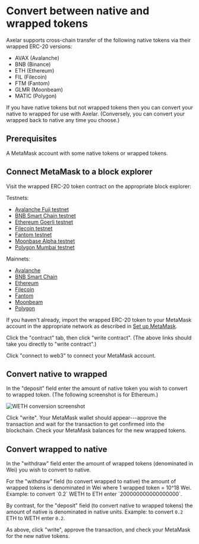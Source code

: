 # Convert between native and wrapped tokens


Axelar supports cross-chain transfer of the following native tokens via their wrapped ERC-20 versions:

- AVAX (Avalanche)
- BNB (Binance)
- ETH (Ethereum)
- FIL (Filecoin)
- FTM (Fantom)
- GLMR (Moonbeam)
- MATIC (Polygon)

If you have native tokens but not wrapped tokens then you can convert your native to wrapped for use with Axelar. (Conversely, you can convert your wrapped back to native any time you choose.)

## Prerequisites

A MetaMask account with some native tokens or wrapped tokens.

## Connect MetaMask to a block explorer

Visit the wrapped ERC-20 token contract on the appropriate block explorer:

Testnets:

- [Avalanche Fuji testnet](https://testnet.snowtrace.io/token/0xd00ae08403B9bbb9124bB305C09058E32C39A48c#writeContract)
- [BNB Smart Chain testnet](https://testnet.bscscan.com/address/0xae13d989daC2f0dEbFf460aC112a837C89BAa7cd#writeContract)
- [Ethereum Goerli testnet](https://goerli.etherscan.io/address/0xB4FBF271143F4FBf7B91A5ded31805e42b2208d6#writeContract)
- [Filecoin testnet](https://hyperspace.filfox.info/en/address/0x6C297AeD654816dc5d211c956DE816Ba923475D2)
- [Fantom testnet](https://testnet.ftmscan.com/token/0x812666209b90344Ec8e528375298ab9045c2Bd08#writeContract)
- [Moonbase Alpha testnet](https://moonbase.moonscan.io/address/0x1436aE0dF0A8663F18c0Ec51d7e2E46591730715#writeContract)
- [Polygon Mumbai testnet](https://mumbai.polygonscan.com/address/0x9c3c9283d3e44854697cd22d3faa240cfb032889#writeContract)

Mainnets:

- [Avalanche](https://snowtrace.io/token/0xb31f66aa3c1e785363f0875a1b74e27b85fd66c7#writeContract)
- [BNB Smart Chain](https://bscscan.com/address/0xbb4CdB9CBd36B01bD1cBaEBF2De08d9173bc095c#writeContract)
- [Ethereum](https://etherscan.io/address/0xC02aaA39b223FE8D0A0e5C4F27eAD9083C756Cc2#writeContract)
- [Filecoin](https://filfox.info/en/address/0x60E1773636CF5E4A227d9AC24F20fEca034ee25A)
- [Fantom](https://ftmscan.com/token/0x21be370d5312f44cb42ce377bc9b8a0cef1a4c83#writeContract)
- [Moonbeam](https://moonbeam.moonscan.io/token/0xacc15dc74880c9944775448304b263d191c6077f#writeContract)
- [Polygon](https://polygonscan.com/token/0x0d500B1d8E8eF31E21C99d1Db9A6444d3ADf1270#writeContract)

If you haven't already, import the wrapped ERC-20 token to your MetaMask account in the appropriate network as described in [Set up MetaMask](metamask).

Click the "contract" tab, then click "write contract". (The above links should take you directly to "write contract".)

Click "connect to web3" to connect your MetaMask account.

## Convert native to wrapped

In the "deposit" field enter the amount of native token you wish to convert to wrapped token. (The following screenshot is for Ethereum.)

![WETH conversion screenshot](/images/weth-etherscan.png)

Click "write". Your MetaMask wallet should appear---approve the transaction and wait for the transaction to get confirmed into the blockchain. Check your MetaMask balances for the new wrapped tokens.

## Convert wrapped to native

In the "withdraw" field enter the amount of wrapped tokens (denominated in Wei) you wish to convert to native.

<Callout emoji="💡">
For the "withdraw" field (to convert wrapped to native) the amount of wrapped tokens is denominated in Wei where 1 wrapped token = 10^18 Wei.  Example: to convert `0.2` WETH to ETH enter `200000000000000000`.

By contrast, for the "deposit" field (to convert native to wrapped tokens) the amount of native is denominated in native units. Example: to convert `0.2` ETH to WETH enter `0.2`.

</Callout>

As above, click "write", approve the transaction, and check your MetaMask for the new native tokens.
